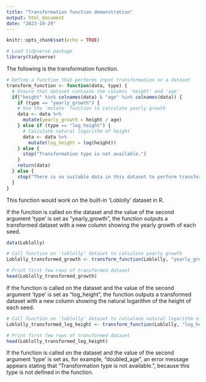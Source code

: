 ```yaml
---
title: "Transformation function demonstration"
output: html_document
date: "2023-10-29"
---
```


```r
knitr::opts_chunk$set(echo = TRUE)
```

```r
# Load tidyverse package
library(tidyverse)
```

The following is the transformation function.

```r
# Define a function that performs input transformation on a dataset
transform_function <- function(data, type) {
  # Ensure that dataset contains the columns 'height' and 'age'
  if("height" %in% colnames(data) & "age" %in% colnames(data)) {
    if (type == "yearly_growth") {
    # Use the 'mutate' function to calculate yearly growth
    data <- data %>%
      mutate(yearly_growth = height / age)
    } else if (type == "log_height") {
      # Calculate natural logarithm of height
      data <- data %>%
        mutate(log_height = log(height))
    } else {
      stop("Transformation type is not available.")
    }
    return(data)
  } else {
    stop("There is no suitable data in this dataset to perform transformations.")
  }
}
```

This function would work on the built-in 'Loblolly' dataset in R.

If the function is called on the dataset and the value of the second argument 'type' is set as "yearly_growth", the function outputs a transformed dataset with a new column showing the yearly growth of each seed. 

```r
data(Loblolly)

# Call function on 'loblolly' dataset to calculate yearly growth
Loblolly_transformed_growth <- transform_function(Loblolly, "yearly_growth")

# Print first few rows of transformed dataset
head(Loblolly_transformed_growth)
```

If the function is called on the dataset and the value of the second argument 'type' is set as "log_height", the function outputs a transformed dataset with a new column showing the natural logarithm of the height of each seed. 

```r
# Call function on 'loblolly' dataset to calculate natural logarithm of height
Loblolly_transformed_log_height <- transform_function(Loblolly, "log_height")

# Print first few rows of transformed dataset
head(Loblolly_transformed_log_height)
```

If the function is called on the dataset and the value of the second argument 'type' is set as, for example, "doubled_age", an error message appears stating that "Transformation type is not available.", because this type is not defined in the function.

